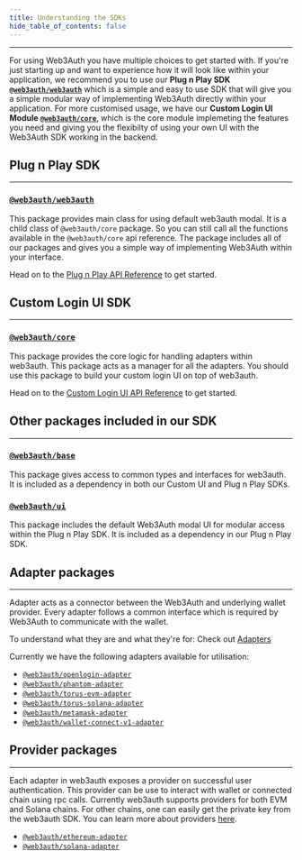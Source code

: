 ```yaml
---
title: Understanding the SDKs
hide_table_of_contents: false
---
```


---

For using Web3Auth you have multiple choices to get started with. If you're just starting up and want to experience how it will look like within your
application, we recommend you to use our **Plug n Play SDK [`@web3auth/web3auth`](https://npmjs.com/package/@web3auth/web3auth)** which is a simple
and easy to use SDK that will give you a simple modular way of implementing Web3Auth directly within your application. For more customised usage, we
have our **Custom Login UI Module [`@web3auth/core`](https://npmjs.com/package/@web3auth/core)**, which is the core module implemeting the features
you need and giving you the flexibilty of using your own UI with the Web3Auth SDK working in the backend.

## Plug n Play SDK

---

### [`@web3auth/web3auth`](https://npmjs.com/package/@web3auth/web3auth)

This package provides main class for using default web3auth modal. It is a child class of `@web3auth/core` package. So you can still call all the
functions available in the `@web3auth/core` api reference. The package includes all of our packages and gives you a simple way of implementing
Web3Auth within your interface.

Head on to the [Plug n Play API Reference](./plugnplay) to get started.

## Custom Login UI SDK

---

### [`@web3auth/core`](https://npmjs.com/package/@web3auth/core)

This package provides the core logic for handling adapters within web3auth. This package acts as a manager for all the adapters. You should use this
package to build your custom login UI on top of web3auth.

Head on to the [Custom Login UI API Reference](./customui) to get started.

## Other packages included in our SDK

---

### [`@web3auth/base`](https://npmjs.com/package/@web3auth/base)

This package gives access to common types and interfaces for web3auth. It is included as a dependency in both our Custom UI and Plug n Play SDKs.

### [`@web3auth/ui`](https://npmjs.com/package/@web3auth/ui)

This package includes the default Web3Auth modal UI for modular access within the Plug n Play SDK. It is included as a dependency in our Plug n Play
SDK.

## Adapter packages

---

Adapter acts as a connector between the Web3Auth and underlying wallet provider. Every adapter follows a common interface which is required by
Web3Auth to communicate with the wallet.

To understand what they are and what they're for: Check out [Adapters](/api-reference/web/adapters)

Currently we have the following adapters available for utilisation:

- [`@web3auth/openlogin-adapter`](https://npmjs.com/package/@web3auth/openlogin-adapter)
- [`@web3auth/phantom-adapter`](https://npmjs.com/package/@web3auth/phantom-adapter)
- [`@web3auth/torus-evm-adapter`](https://npmjs.com/package/@web3auth/torus-evm-adapter)
- [`@web3auth/torus-solana-adapter`](https://npmjs.com/package/@web3auth/torus-solana-adapter)
- [`@web3auth/metamask-adapter`](https://npmjs.com/package/@web3auth/metamask-adapter)
- [`@web3auth/wallet-connect-v1-adapter`](https://npmjs.com/package/@web3auth/wallet-connect-v1-adapter)

## Provider packages

---

Each adapter in web3auth exposes a provider on successful user authentication. This provider can be use to interact with wallet or connected chain
using rpc calls. Currently web3auth supports providers for both EVM and Solana chains. For other chains, one can easily get the private key from the
web3auth SDK. You can learn more about providers [here](/api-reference/web/providers).

- [`@web3auth/ethereum-adapter`](https://www.npmjs.com/package/@web3auth/ethereum-provider)
- [`@web3auth/solana-adapter`](https://www.npmjs.com/package/@web3auth/solana-provider)
